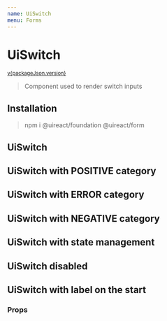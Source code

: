 ```yaml
---
name: UiSwitch
menu: Forms
---
```






# UiSwitch

<sup>
  <a href="https://github.com/inavac182/ui-react/blob/main/packages/form/" target="_blank">
    v{packageJson.version}
  </a>
</sup>

> Component used to render switch inputs

## Installation

> npm i @uireact/foundation @uireact/form

## UiSwitch

<Playground>
  <UiSwitch name="checkbox" label="Select option" />
</Playground>

## UiSwitch with POSITIVE category

<Playground>
  <UiSwitch name="positive-checkbox" category="positive" />
</Playground>

## UiSwitch with ERROR category

<Playground>
  <UiSwitch name="error-checkbox" category="error" />
</Playground>

## UiSwitch with NEGATIVE category

<Playground>
  <UiSwitch name="negative-checkbox" category="negative" />
</Playground>

## UiSwitch with state management

<Playground>
  <SwitchExample />
</Playground>

## UiSwitch disabled

<Playground>
  <UiSwitch name="disabled-checkbox" label="Select option" disabled />
</Playground>

## UiSwitch with label on the start

<Playground>
  <UiSwitch name="start-label-checkbox" label="Select option" disabled labelPosition="START" />
</Playground>

### Props

<Props of={UiSwitch} />
